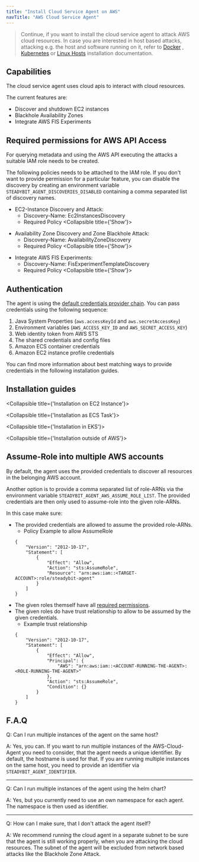 ```yaml
---
title: "Install Cloud Service Agent on AWS"
navTitle: "AWS Cloud Service Agent"
---
```




> Continue, if you want to install the cloud service agent to attack AWS cloud resources.
> In case you are interested in host based attacks, attacking e.g. the host and software running on it, refer to [Docker](30-install-agents/10-docker)
> , [Kubernetes](30-install-agents/20-kubernetes) or [Linux Hosts](30-install-agents/30-host) installation documentation.

## Capabilities

The cloud service agent uses cloud apis to interact with cloud resources.

The current features are:

- Discover and shutdown EC2 instances
- Blackhole Availability Zones
- Integrate AWS FIS Experiments

## Required permissions for AWS API Access

For querying metadata and using the AWS API executing the attacks a suitable IAM role needs to be created.

The following policies needs to be attached to the IAM role. If you don't want to provide permission for a particular feature, you can disable the discovery by
creating an environment variable `STEADYBIT_AGENT_DISCOVERIES_DISABLED` containing a comma separated list of discovery names.

- EC2-Instance Discovery and Attack:
  - Discovery-Name: Ec2InstancesDiscovery
  - Required Policy
<Collapsible title={'Show'}>
  <PolicyEc2Instances/>
</Collapsible>

- Availability Zone Discovery and Zone Blackhole Attack:
  - Discovery-Name: AvailabilityZoneDiscovery
  - Required Policy
<Collapsible title={'Show'}>
  <PolicyAvailabilityZone/>
</Collapsible>

- Integrate AWS FIS Experiments:
  - Discovery-Name: FisExperimentTemplateDiscovery
  - Required Policy
<Collapsible title={'Show'}>
  <PolicyFisExperiments/>
</Collapsible>

## Authentication

The agent is using the [default credentials provider chain](https://docs.aws.amazon.com/sdk-for-java/latest/developer-guide/credentials.html#credentials-chain).
You can pass credentials using the following sequence:

1. Java System Properties (`aws.accessKeyId` and `aws.secretAccessKey`)
2. Environment variables (`AWS_ACCESS_KEY_ID` and `AWS_SECRET_ACCESS_KEY`)
3. Web identity token from AWS STS
4. The shared credentials and config files
5. Amazon ECS container credentials
6. Amazon EC2 instance profile credentials

You can find more information about best matching ways to provide credentials in the following installation guides.

## Installation guides

<Collapsible title={'Installation on EC2 Instance'}>
  <InstallationEc2/>
</Collapsible>

<Collapsible title={'Installation as ECS Task'}>
  <InstallationEcs/>
</Collapsible>

<Collapsible title={'Installation in EKS'}>
  <InstallationEks/>
</Collapsible>

<Collapsible title={'Installation outside of AWS'}>
  <InstallationOutside/>
</Collapsible>

## Assume-Role into multiple AWS accounts

By default, the agent uses the provided credentials to discover all resources in the belonging AWS account.

Another option is to provide a comma separated list of role-ARNs via the environment variable `STEADYBIT_AGENT_AWS_ASSUME_ROLE_LIST`. The provided credentials
are then only used to assume-role into the given role-ARNs.

In this case make sure:
- The provided credentials are allowed to assume the provided role-ARNs.
  - Policy Example to allow AssumeRole
  ```
  {
      "Version": "2012-10-17",
      "Statement": [
          {
              "Effect": "Allow",
              "Action": "sts:AssumeRole",
              "Resource": "arn:aws:iam::<TARGET-ACCOUNT>:role/steadybit-agent"
          }
      ]
  }
  ```
- The given roles themself have all [required permissions](#required-permissions-for-aws-api-access).
- The given roles do have trust relationship to allow to be assumed by the given credentials.
  - Example trust relationship
  ```
  {
      "Version": "2012-10-17",
      "Statement": [
          {
              "Effect": "Allow",
              "Principal": {
                  "AWS": "arn:aws:iam::<ACCOUNT-RUNNING-THE-AGENT>:<ROLE-RUNNING-THE-AGENT>"
              },
              "Action": "sts:AssumeRole",
              "Condition": {}
          }
      ]
  }
  ```

## F.A.Q

Q: Can I run multiple instances of the agent on the same host?

A: Yes, you can. If you want to run multiple instances of the AWS-Cloud-Agent you need to consider, that the agent needs a unique identifier. By default, the hostname is used
for that. If you are running multiple instances on the same host, you need to provide an identifier via `STEADYBIT_AGENT_IDENTIFIER`.

---

Q: Can I run multiple instances of the agent using the helm chart?

A: Yes, but you currently need to use an own namespace for each agent. The namespace is then used as identifier.

---

Q: How can I make sure, that I don't attack the agent itself?

A: We recommend running the cloud agent in a separate subnet to be sure that the agent is still working properly, when you are attacking the cloud resources. The
subnet of the agent will be excluded from network based attacks like the Blackhole Zone Attack.
